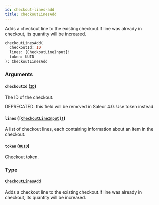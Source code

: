 ```yaml
---
id: checkout-lines-add
title: checkoutLinesAdd
---
```


Adds a checkout line to the existing checkout.If line was already in checkout, its quantity will be increased.

```graphql
checkoutLinesAdd(
  checkoutId: ID
  lines: [CheckoutLineInput]!
  token: UUID
): CheckoutLinesAdd

```

### Arguments

#### `checkoutId` ([`ID`](/docs/developer/api-reference/scalars/id))

The ID of the checkout.

DEPRECATED: this field will be removed in Saleor 4.0. Use token instead.

#### `lines` ([`[CheckoutLineInput]!`](/docs/developer/api-reference/inputs/checkout-line-input))

A list of checkout lines, each containing information about an item in the checkout.

#### `token` ([`UUID`](/docs/developer/api-reference/scalars/uuid))

Checkout token.

### Type

#### [`CheckoutLinesAdd`](/docs/developer/api-reference/objects/checkout-lines-add)

Adds a checkout line to the existing checkout.If line was already in checkout, its quantity will be increased.
